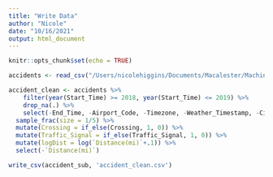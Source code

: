 ```yaml
---
title: "Write Data"
author: "Nicole"
date: "10/16/2021"
output: html_document
---
```


```r
knitr::opts_chunk$set(echo = TRUE)
```

```r
accidents <- read_csv("/Users/nicolehiggins/Documents/Macalester/Machine Learning/Project/US_Accidents_Dec20_updated.csv")

accident_clean <- accidents %>%
    filter(year(Start_Time) >= 2018, year(Start_Time) <= 2019) %>%
    drop_na(.) %>%
    select(-End_Time, -Airport_Code, -Timezone, -Weather_Timestamp, -Civil_Twilight, -Nautical_Twilight,-Astronomical_Twilight, -Traffic_Calming, -`Humidity(%)`, -`Wind_Chill(F)`, -Railway,  -Bump, -Amenity, -Country, -`Pressure(in)`, -Wind_Direction, -Give_Way, -No_Exit, -Roundabout, - Station, -Stop, -Turning_Loop, - Stop, -Description, - Street, -Severity) %>%
  sample_frac(size = 1/5) %>%
  mutate(Crossing = if_else(Crossing, 1, 0)) %>%
  mutate(Traffic_Signal = if_else(Traffic_Signal, 1, 0)) %>%
  mutate(logDist = log(`Distance(mi)`+.1)) %>%
  select(-`Distance(mi)`)

write_csv(accident_sub, 'accident_clean.csv')
```


